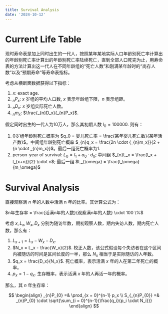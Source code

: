 ```yaml
---
title: Survival Analysis
date: '2024-10-12'
---
```


# Current Life Table

现时寿命表是加上同时出生的一代人，按照某年某地实际人口年龄别死亡率计算出的年龄别死亡率计算出的年龄别死亡率陆续死亡，直到全部人口死完为止，用寿命表的方法计算出这一代人在不同年龄组的“死亡人数”和刚满某年龄时的“尚存人数”以及“预期寿命”等寿命表指标。

考虑从横断面数据获得以下指标：

1. $x$: exact age.
2. $_{n}P_x$: $x$ 岁组的平均人口数, $x$ 表示年龄组下限，$n$ 表示组距。
3. $_{n}D_x$: $x$ 岁组实际死亡人数。
4. $_{n}m_x$: $\frac{_{n}D_x}{_{n}P_x}$.


假定同时出生的一代人为10万人，那么其初期人数 $l_0 = 100000$. 则有：

1. 0岁组年龄别死亡概率为 $q_0 = 婴儿死亡率 = \frac{某年婴儿死亡数}{某年活产数}$。中间组年龄别死亡概率 $_{n}q_x = \frac{2n \cdot {_{n}m_x}}{2 + {n \cdot _{n}m_x}}$。最后一组死亡概率为1.
2. person-year of survival: $L_0 = l_1 + a_0 \cdot d_0$; 中间组 $_{n}L_x = \frac{l_x + l_{x+n}}{2} \cdot n$; 最后一组 $L_{\omega} = \frac{l_\omega}{m_\omega}$

# Survival Analysis

直接观察满 $n$ 年的人数中活满 n 年的比率。其计算公式为：

$n年生存率 = \frac{活满n年的人数}{观察满n年的人数} \cdot 100 \%$

考虑 $x, L_x, W_x, D_x$ 分别为随访年数，期初观察人数，期内失访人数，期内死亡人数，那么有：


1. $L_{x + 1} = L_x - W_x - D_x$.
1. $N_x = L_x - \frac{W_x}{2}$. 校正人数，该公式假设每个失访者在这个区间内被随访的时间是区间长度的一半，那么 $N_x$ 相当于是实际随访的人年数。
2. $q_x = \frac{D_x}{N_x}$. 死亡概率，表示活满 $x$ 年的人在第二年死亡的概率。
3. $p_x = 1 - q_x$. 生存概率，表示活满 $x$ 年的人再活一年的概率。

那么，其 $n$ 年生存率：

$$
\begin{align}
_{n}P_{0} =& \prod_{x = 0}^{n-1} p_x \\
S_{_{n}P_{0}} =& _{n}P_{0} \cdot \sqrt{\sum_{i = 0}^{n-1}{\frac{q_i}{p_i \cdot N_i}}}
\end{align}
$$



